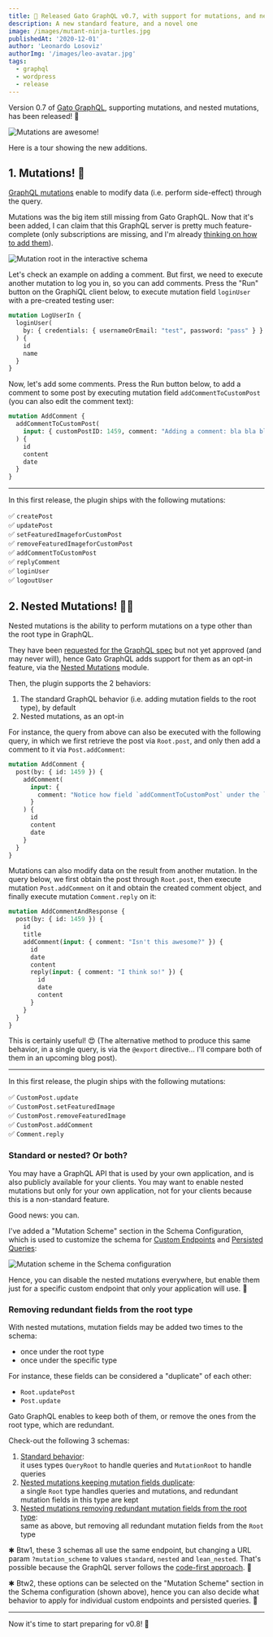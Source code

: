 ```yaml
---
title: 🎉 Released Gato GraphQL v0.7, with support for mutations, and nested mutations!
description: A new standard feature, and a novel one
image: /images/mutant-ninja-turtles.jpg
publishedAt: '2020-12-01'
author: 'Leonardo Losoviz'
authorImg: '/images/leo-avatar.jpg'
tags:
  - graphql
  - wordpress
  - release
---
```


Version 0.7 of [Gato GraphQL](https://github.com/GatoGraphQL/GatoGraphQL/tree/master/layers/GraphQLAPIForWP/plugins/graphql-api-for-wp), supporting mutations, and nested mutations, has been released! 🎉

![Mutations are awesome!](/images/finally-got-mutations.jpg)

Here is a tour showing the new additions.

## 1. Mutations! 🚀

[GraphQL mutations](https://graphql.org/learn/queries/#mutations) enable to modify data (i.e. perform side-effect) through the query.

Mutations was the big item still missing from Gato GraphQL. Now that it's been added, I can claim that this GraphQL server is pretty much feature-complete (only subscriptions are missing, and I'm already [thinking on how to add them](https://github.com/GraphQLAPI/graphql-api-for-wp/issues/61)).

![Mutation root in the interactive schema](/images/graphql-schema-mutation-root.jpg "Mutation root in the interactive schema")

Let's check an example on adding a comment. But first, we need to execute another mutation to log you in, so you can add comments. Press the "Run" button on the GraphiQL client below, to execute mutation field `loginUser` with a pre-created testing user:  

```graphql
mutation LogUserIn {
  loginUser(
    by: { credentials: { usernameOrEmail: "test", password: "pass" } }
  ) {
    id
    name
  }
}
```

Now, let's add some comments. Press the Run button below, to add a comment to some post by executing mutation field `addCommentToCustomPost` (you can also edit the comment text):

```graphql
mutation AddComment {
  addCommentToCustomPost(
    input: { customPostID: 1459, comment: "Adding a comment: bla bla bla" }
  ) {
    id
    content
    date
  }
}
```

---

In this first release, the plugin ships with the following mutations:

✅ `createPost`<br/>
✅ `updatePost`<br/>
✅ `setFeaturedImageforCustomPost`<br/>
✅ `removeFeaturedImageforCustomPost`<br/>
✅ `addCommentToCustomPost`<br/>
✅ `replyComment`<br/>
✅ `loginUser`<br/>
✅ `logoutUser`

## 2. Nested Mutations! 🚀🚀

Nested mutations is the ability to perform mutations on a type other than the root type in GraphQL.

They have been [requested for the GraphQL spec](https://github.com/graphql/graphql-spec/issues/252) but not yet approved (and may never will), hence Gato GraphQL adds support for them as an opt-in feature, via the [Nested Mutations](https://github.com/GatoGraphQL/GatoGraphQL/tree/master/layers/GraphQLAPIForWP/plugins/graphql-api-for-wp/docs/en/modules/nested-mutations.md) module.

Then, the plugin supports the 2 behaviors:

1. The standard GraphQL behavior (i.e. adding mutation fields to the root type), by default
2. Nested mutations, as an opt-in

For instance, the query from above can also be executed with the following query, in which we first retrieve the post via `Root.post`, and only then add a comment to it via `Post.addComment`:

```graphql
mutation AddComment {
  post(by: { id: 1459 }) {
    addComment(
      input: {
        comment: "Notice how field `addCommentToCustomPost` under the `Root` type is renamed as `addComment` under the `Post` type? The schema got neater!"
      }
    ) {
      id
      content
      date
    }
  }
}
```

Mutations can also modify data on the result from another mutation. In the query below, we first obtain the post through `Root.post`, then execute mutation `Post.addComment` on it and obtain the created comment object, and finally execute mutation `Comment.reply` on it:

```graphql
mutation AddCommentAndResponse {
  post(by: { id: 1459 }) {
    id
    title
    addComment(input: { comment: "Isn't this awesome?" }) {
      id
      date
      content
      reply(input: { comment: "I think so!" }) {
        id
        date
        content
      }
    }
  }
}
```

This is certainly useful! 😍 (The alternative method to produce this same behavior, in a single query, is via the `@export` directive... I'll compare both of them in an upcoming blog post).

---

In this first release, the plugin ships with the following mutations:

✅ `CustomPost.update`<br/>
✅ `CustomPost.setFeaturedImage`<br/>
✅ `CustomPost.removeFeaturedImage`<br/>
✅ `CustomPost.addComment`<br/>
✅ `Comment.reply`

### Standard or nested? Or both?

You may have a GraphQL API that is used by your own application, and is also publicly available for your clients. You may want to enable nested mutations but only for your own application, not for your clients because this is a non-standard feature.

Good news: you can.

I've added a "Mutation Scheme" section in the Schema Configuration, which is used to customize the schema for [Custom Endpoints](https://github.com/GatoGraphQL/GatoGraphQL/tree/master/layers/GraphQLAPIForWP/plugins/graphql-api-for-wp/docs/en/modules/custom-endpoints.md) and [Persisted Queries](https://github.com/GatoGraphQL/GatoGraphQL/tree/master/layers/GraphQLAPIForWP/plugins/graphql-api-for-wp/docs/en/modules/persisted-queries.md):

![Mutation scheme in the Schema configuration](/images/releases/v07/schema-configuration-mutation-scheme.jpg)

Hence, you can disable the nested mutations everywhere, but enable them just for a specific custom endpoint that only your application will use. 💪

### Removing redundant fields from the root type

With nested mutations, mutation fields may be added two times to the schema:

- once under the root type
- once under the specific type

For instance, these fields can be considered a "duplicate" of each other:

- `Root.updatePost`
- `Post.update`

Gato GraphQL enables to keep both of them, or remove the ones from the root type, which are redundant.

Check-out the following 3 schemas:

1. [Standard behavior](https://newapi.getpop.org/graphql-interactive/):<br/>it uses types `QueryRoot` to handle queries and `MutationRoot` to handle queries
2. [Nested mutations keeping mutation fields duplicate](https://newapi.getpop.org/graphql-interactive/?mutation_scheme=nested):<br/>a single `Root` type handles queries and mutations, and redundant mutation fields in this type are kept
3. [Nested mutations removing redundant mutation fields from the root type](https://newapi.getpop.org/graphql-interactive/?mutation_scheme=lean_nested):<br/>same as above, but removing all redundant mutation fields from the `Root` type

✱ Btw1, these 3 schemas all use the same endpoint, but changing a URL param `?mutation_scheme` to values `standard`, `nested` and `lean_nested`. That's possible because the GraphQL server follows the [code-first approach](/architecture/code-first). 🤟

✱ Btw2, these options can be selected on the "Mutation Scheme" section in the Schema configuration (shown above), hence you can also decide what behavior to apply for individual custom endpoints and persisted queries. 👏

---

Now it's time to start preparing for v0.8! 🙏
